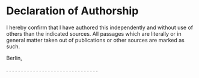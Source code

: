 # Declaration of Authorship {-}

I hereby confirm that I have authored this \thesistype{} independently and
without use of others than the indicated sources. All passages which are
literally or in general matter taken out of publications or other sources are
marked as such.
\vspace{1cm}

Berlin, \thesisdate{}
\vspace{3cm}

. . . . . . . . . . . . . . . . . . . . . . . . . . . . . . .
\vspace{0.1cm}

_\thesisauthor{}_ 
